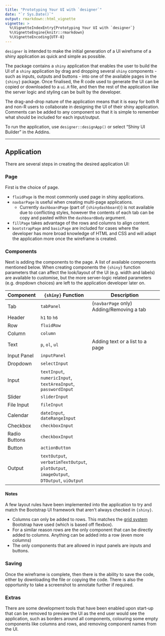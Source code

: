---
title: "Prototyping Your UI with `designer`"
date: "`r Sys.Date()`"
output: rmarkdown::html_vignette
vignette: >
  %\VignetteIndexEntry{Prototyping Your UI with `designer`}
  %\VignetteEngine{knitr::rmarkdown}
  %\VignetteEncoding{UTF-8}
---

`designer` is intended to make the initial generation of a UI wireframe of a shiny application as quick and simple as possible.

The package contains a `shiny` application that enables the user to build the UI of a `shiny` application by drag and dropping several `shiny` components - such as inputs, outputs and buttons - into one of the available pages in the `{shiny}` package. Once finalised, the R code used to generate the UI can be copied or downloaded to a `ui.R` file, and then the rest of the application like the server logic and styling can be built by the developer.

The drag-and-drop nature of the application means that it is easy for both R and non-R users to collaborate in designing the UI of their shiny application. Comments can be added to any component so that it is simple to remember what should be included for each input/output.

To run the application, use `designer::designApp()` or select "Shiny UI Builder" in the Addins. 

---

## Application

There are several steps in creating the desired application UI:

### Page

First is the choice of page.

- `fluidPage` is the most commonly used page in shiny applications.
- `navbarPage` is useful when creating multi-page applications. 
  - Currently `dashboardPage` (part of `{shinydashboard}`) is not available due to conflicting styles, however the contents of each tab can be copy and pasted within the `dashboardBody` argument.
- `fillPage` takes advantage of the rows and columns to align content.
- `bootstrapPage` and `basicPage` are included for cases where the developer has more broad knowledge of HTML and CSS and will adapt the application more once the wireframe is created.

### Components

Next is adding the components to the page. A list of available components mentioned below. When creating components the `{shiny}` function parameters that can affect the look/layout of the UI (e.g. width and labels) are available to customise, but the more server-logic related parameters (e.g. dropdown choices) are left to the application developer later on.

| Component | `{shiny}` Function | Description |
| -------------- | --------------------------- | ---------------------------------------------- |
| Tab | `tabPanel` | (`navbarPage` only) Adding/Removing a tab |
| Header | `h1` to `h6` | |
| Row | `fluidRow` | |
| Column | `column` | |
| Text | `p`, `ol`, `ul` | Adding text or a list to a page |
| Input Panel | `inputPanel` | |
| Dropdown | `selectInput` | |
| Input | `textInput`, `numericInput`, `textAreaInput`, `passwordInput` | |
| Slider | `sliderInput` | |
| File Input | `fileInput` | |
| Calendar | `dateInput`, `dateRangeInput` | |
| Checkbox | `checkboxInput` | |
| Radio Buttons | `checkboxInput` | |
| Button | `actionButton` | |
| Output | `textOutput`, `verbatimTextOutput`, `plotOutput`, `imageOutput`, `DTOutput`, `uiOutput` | |

#### Notes

A few layout rules have been implemented into the application to try and match the Bootstrap UI framework that aren't always checked in `{shiny}`.

- Columns can only be added to rows. This matches the [grid system](https://getbootstrap.com/docs/4.6/layout/grid/) Bootstrap have used (which is based off flexbox).
- For a similar reason rows are the only component that can be directly added to columns. Anything can be added into a row (even more columns)
- The only components that are allowed in input panels are inputs and buttons. 

### Saving

Once the wireframe is complete, then there is the ability to save the code, either by downloading the file or copying the code. There is also the opportunity to take a screenshot to annotate further if required.

### Extras

There are some development tools that have been enabled upon start-up that can be removed to preview the UI as the end user would see the application, such as borders around all components, colouring some empty components like columns and rows, and removing component names from the UI.

